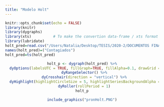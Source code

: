 ```yaml
---
title: "Modelo Holt"
---
```

```r
knitr::opts_chunk$set(echo = FALSE)
library(knitr)
library(dygraphs)
library(xts)          # To make the convertion data-frame / xts format
library(lubridate)
holt_pred=read.csv("/Users/Natalia/Desktop/TESIS/2020-2/DOCUMENTOS FINAL TESIS/modholt_es.csv") 
names(holt_pred)=("Contagiados")
holt_pred=ts(holt_pred)

```

<center>
```r
holt_p <- dygraph(holt_pred) %>%
  dyOptions(labelsUTC = TRUE, fillGraph=TRUE, fillAlpha=0.1, drawGrid = FALSE, colors="#D8AE5A") %>%
  dyRangeSelector() %>%
  dyCrosshair(direction = "vertical") %>%
  dyHighlight(highlightCircleSize = 5, highlightSeriesBackgroundAlpha = 0.2, hideOnMouseOut = FALSE)  %>%
  dyRoller(rollPeriod = 1)
holt_p

```

```r
include_graphics("pronHolt.PNG")
```
</center>
